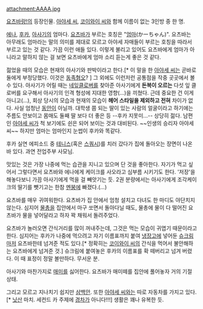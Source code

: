 attachment:AAAA.jpg

[[요츠바랑!]]의 등장인물. [[아야세 씨]], [[코이와이 씨]]와 함께 이름이 없는 3인방 중 한 명.

[[아야세 에나|에나]], [[아야세 후카|후카]], [[아야세 아사기|아사기]]의 엄마다. [[코이와이 요츠바|요츠바]]가 부르는 호칭은 "[[엄마]](かーちゃん)". 요츠바는 아무래도 엄마라는 말의 의미를 제대로 모르고 아야세 자매들이 부르는 호칭을 따라서 부르고 있는 것 같다. 가끔 이런 애들 있다. 이렇게 불리고 있어도 요츠바에게 엄마가 아니라고 말하지 않는 걸 보면 요츠바에게 엄마 소리 듣는게 좋은 것 같다.

젊었을 때의 모습은 현재의 아사기와 판박이라고 한다.[* 이 말을 한 [[아야세 씨]]는 곧바로 둘에게 부정당했다. 이것은 [[동족혐오]]? ] 그 외에도 이런저런 공통점을 작중 곳곳에서 볼 수 있다. 아사기가 어릴 때는 [[클로버#s-1|네잎클로버]]를 찾아준 아사기에게 '''돈복이 오르는''' 다섯 잎 클로버를 요구해서 아사기의 인격 형성에 지대한 영향(...)을 끼쳤다. 근데 중요한 건 이게 아니고(…), 회상 당시의 모습과 현재의 모습이 '''헤어 스타일을 제외하고 전혀''' 차이가 없다. 사실 엄청난 [[동안]]이 아닐까. 대학생 쯤 되는 딸이 있는 사람의 얼굴이라고 하기에는 주름도 안보이고 몸매도 둘째 딸 보다 더 좋은 등 --후카 지못미...-- 상당히 젊다. 남편인 [[아야세 씨]]가 척 보기에도 쉰은 되어 보이는 것과 대비된다. ~~인생의 승리자 아야세 씨~~ 하지만 엄마는 엄마인지 눈썹이 후카와 똑같다.

후카 실연 에피소드 중 [[테니스]](혹은 [[스쿼시]])를 치러 갔다가 집에 돌아오는 장면이 나온 바 있다. 과연 전업주부 사모님.

맛있는 것은 가장 나중에 먹는 습관을 지니고 있으며 단 것을 좋아한다. 자기가 먹고 싶어서 그렇다면서 요츠바와 에나에게 케이크를 사오라고 심부름 시키기도 한다. '저장'을 해놓다보니 가끔 아사기에게 먹을 걸 빼앗기는 듯. 2권 분량에서는 아사기에게 조각케이크의 딸기를 뺏기고는 한참 [[멘붕]]에 빠졌다.(...)

요츠바를 매우 귀여워한다. 요츠바가 집 안에서 엄청 설치고 다녀도 한 마디도 야단치지 않는다. 심지어 [[물총]]을 집안에서 마구 쏘면서 돌아다닐 때도, 물총에 물이 다 떨어진 요츠바가 물을 넣어달라고 하자 꽉 채워서 돌려주었다.

요츠바가 놀러오면 간식거리를 많이 꺼내주는데, 그것은 먹는 모습이 귀엽기 때문이라고 한다. 심지어는 후카가 나중에 먹으려고 자기 이름표까지 붙여 [[냉장고]]에 넣어둔 [[슈크림]]마저 요츠바한테 넘겨준 적도 있다.[* 정확히는 [[코이와이 씨]]의 간식을 먹어서 불안해하는 요츠바에게 넘겨준 것.] 슈크림에 붙여놓은 후카의 이름표를 확 떼버리고 넘겨 버렸다. 이 때 표정이 정말 볼만하다. 무서운 분.

아사기와 마찬가지로 [[매미]]를 싫어한다. 요츠바가 매미떼를 집안에 풀어놓자 거의 기절 상태.

그리고 모르고 지나치기 쉽지만 [[삼백안]]. 또한 [[아야세 씨]]와는 따로 자동차를 가지고 있다.[* [[닛산]] 마치. 세컨드 카 주제에 [[경차]]가 아니다!!!] 생활은 꽤나 유복한 듯.
